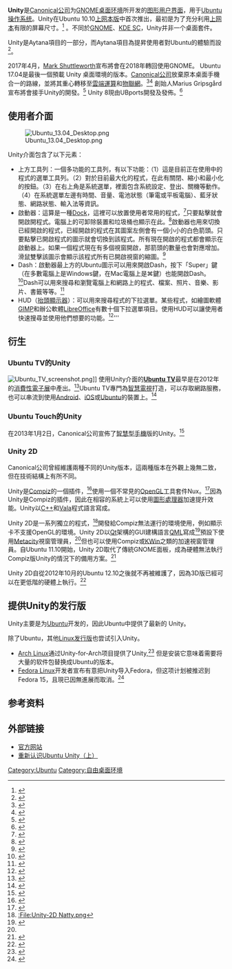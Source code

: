 {{Distinguish|Unity (遊戲引擎)}}{{Expand|time=2011-06-10}}
{{noteTA
|G1=IT
|G2=FL
}}
{{Infobox software
| name = Unity
| title = 
| logo = [[File:Unity_Logo.svg|100px]]
| screenshot = [[File:Dash_Ubuntu_12.10.png|250px]]
| caption = Unity 7，圖為Unity的Dash功能。
| collapsible = 
| author = 
| developers = [[Canonical|Canonical]], Ubuntu社團, [[Ayatana|Ayatana]]社團, Ubports
| released = {{start date and age|2010|06|09}}<ref>{{Cite web|url = https://launchpad.net/ubuntu/+source/unity/+publishinghistory|title = Publishing history of “unity” package in Ubuntu|accessdate = 9 December 2010|last = [[Canonical_Ltd|Canonical Ltd]]|authorlink = |date = December 2010|archive-date = 2020-04-22|archive-url = https://web.archive.org/web/20200422114752/https://launchpad.net/ubuntu/+source/unity/+publishinghistory|dead-url = no}}</ref>
| discontinued = 
| latest release version = 7.5
| latest release date = {{start date and age|2015|04|21}}<ref name="PublishingHistory"/>
| latest preview version = 8.16.1
| latest preview date = {{start date and age|2018|04|22}}<ref name="PublishingHistory">{{Cite web |url = http://repo.ubports.com/dists/bionic/main |accessdate = 2018-05-18 |last = Ubports |title = "由 UBports 開發，運行於 Ubuntu 18.04 Bionic 的 Unity 8 版本的 repo" |archive-date = 2021-06-20 |archive-url = https://web.archive.org/web/20210620042008/https://repo.ubports.com/dists/bionic/main/ }}</ref>
| frequently updated = yes
| programming language = [[Vala|Vala]], [[C++|C++]]<ref name="Bazaar">{{Cite web|url = http://bazaar.launchpad.net/~unity-team/unity/trunk/revision/573|title = ~unity-team/unity/trunk : 573|accessdate = 13 December 2010|last = Jagdish Patel|first = Neil|authorlink = |date = November 2010|archive-date = 2013-07-13|archive-url = https://www.webcitation.org/6I4OUdrjx?url=http://bazaar.launchpad.net/~unity-team/unity/trunk/revision/573|dead-url = no}}</ref>, [[QML|QML]]
| operating system = [[Linux|Linux]]
| platform = [[個人電腦|個人電腦]], [[小筆電|小筆電]], [[平板電腦|平板電腦]]
| language = 多語言
| status = Unity 7: 由 Canonical 繼續支援<br /> Unity 8: 現由 Ubports 開發 <ref name="Nestor07Apr17" /> <ref name = "NewUnity8Website">{{Cite web|url = http://unity8.io|title = "Unity8 - The convergent desktop environment"|accessdate = 18 May 2018|archive-date = 2022-05-05|archive-url = https://web.archive.org/web/20220505173919/https://unity8.io/}}</ref>
| genre = [[使用者介面|使用者介面]]
| license = [[GNU_GPL#GNU_GPLv3|GNU通用公眾授權條款 (GPLv3)]], [[GNU_LGPL|GNU較寬鬆公共許可證 (LGPLv3)]]
| repo = https://code.launchpad.net/unity <br /> http://repo.ubports.com/
| website = [https://unity8.io unity8.io]<br />[https://www.github.com/ubports/unity8 github.com/ubports/unity8]
}}
'''Unity'''是[[Canonical公司|Canonical公司]]为[[GNOME|GNOME]][[桌面环境|桌面环境]]所开发的[[图形用户界面|图形用户界面]]，用于[[Ubuntu|Ubuntu]][[操作系统|操作系统]]。Unity在Ubuntu 10.10[[Ubuntu_Netbook_Edition|上网本版]]中首次推出，最初是为了充分利用[[上网本|上网本]]有限的屏幕尺寸。<ref>{{cite web |last=Proffitt |first=Brian |title=Ubuntu Unity Interface Tailored for Netbook Screens |url=http://www.pcworld.com/article/196009/ubuntu_unity_interface_tailored_for_netbook_screens.html?tk=mod_rel |publisher=ITWorld |accessdate=28 October 2010 |date=2010-05-10 |archive-date=2010-10-31 |archive-url=https://web.archive.org/web/20101031211310/http://www.pcworld.com/article/196009/ubuntu_unity_interface_tailored_for_netbook_screens.html?tk=mod_rel |dead-url=no }}</ref> 。不同於[[GNOME|GNOME]]、[[KDE_Software_Compilation|KDE SC]]，Unity并非一个桌面套件。

Unity是Aytana項目的一部分，而Aytana項目為提昇使用者對Ubuntu的體驗而設<ref>{{Cite web |url=https://wiki.ubuntu.com/Ayatana |title=Ayatana - Ubuntu Wiki |accessdate=2012-10-11 |archive-date=2012-05-17 |archive-url=https://web.archive.org/web/20120517001045/https://wiki.ubuntu.com/Ayatana |dead-url=no }}</ref>。

2017年4月，[[Mark_Shuttleworth|Mark Shuttleworth]]宣布將會在2018年轉回使用GNOME。 Ubuntu 17.04是最後一個預載 Unity 桌面環境的版本。[[Canonical公司|Canonical公司]]放棄原本桌面手機合一的路線，並將其重心轉移至[[雲端運算|雲端運算]]和[[物聯網|物聯網]]。<ref name="discontinued">{{cite web|url=https://insights.ubuntu.com/2017/04/05/growing-ubuntu-for-cloud-and-iot-rather-than-phone-and-convergence/|title=Growing Ubuntu for cloud and IoT, rather than phone and convergence|date=5 April 2017|first=Mark|last=Shuttleworth|work=[[Canonical_Ltd.|Canonical Ltd.]]|access-date=5 April 2017|archive-date=2017-05-07|archive-url=https://web.archive.org/web/20170507225729/https://insights.ubuntu.com/2017/04/05/growing-ubuntu-for-cloud-and-iot-rather-than-phone-and-convergence|dead-url=yes}}</ref><ref>{{cite web | url=http://phoronix.com/scan.php?page=news_item&px=Ubuntu-Dropping-Unity | title=Ubuntu To Abandon Unity 8, Switch Back To GNOME | publisher=[[Phoronix|Phoronix.com]] | access-date=2017-04-06 | archive-date=2017-05-16 | archive-url=https://web.archive.org/web/20170516161705/http://www.phoronix.com/scan.php?page=news_item&px=Ubuntu-Dropping-Unity | dead-url=no }}</ref> {{tsl|fr|UBports|}}創始人Marius Gripsgård宣布將會接手Unity的開發。<ref name="Nestor07Apr17">{{cite web|url = http://news.softpedia.com/news/unity-8-now-has-a-new-home-over-at-ubports-development-will-start-very-soon-514663.shtml|title = Unity 8 Now Has a New Home Over at UBports, Development Will Start Very Soon|accessdate = 8 April 2017|last = Nestor|first = Marius|work = [[Softpedia|Softpedia]]|date = 7 April 2017|archive-date = 2020-06-20|archive-url = https://archive.today/20200620212522/https://news.softpedia.com/news/unity-8-now-has-a-new-home-over-at-ubports-development-will-start-very-soon-514663.shtml}}</ref> Unity 8現由UBports開發及發佈。<ref>{{Cite web|url=http://www.github.com/ubports/unity8|title=ubports/unity8|accessdate=2018-05-18|work=GitHub|language=en|archive-date=2022-02-18|archive-url=https://web.archive.org/web/20220218201058/https://github.com/ubports/unity8}}</ref>

==使用者介面==
[[File:Ubuntu_13.04_Desktop.png|thumb]]

Unity介面包含了以下元素：
*上方工具列：一個多功能的工具列，有以下功能：（1）這是目前正在使用中的程式的選單工具列。（2）對於目前最大化的程式，在此有關閉、縮小和最小化的按鈕。（3）在右上角是系統選單，裡面包含系統設定、登出、關機等動作。（4）在系統選單左邊有時間、音量、電池狀態（筆電或平板電腦）、藍牙狀態、網路狀態、輸入法等資訊。
*啟動器：這算是一種[[Dock|Dock]]，這裡可以放置使用者常用的程式，<ref>{{Cite web |url=https://help.ubuntu.com/12.04/ubuntu-help/shell-apps-favorites.html |title=改變要讓啟動器顯示什麼應用程式 |accessdate=2014-08-08 |work= |publisher=Ubuntu Documentation Team |date= |deadurl=yes |archiveurl=https://web.archive.org/web/20151215160213/https://help.ubuntu.com/12.04/ubuntu-help/shell-apps-favorites.html |archivedate=2015-12-15 }}</ref>只要點擊就會開啟開程式。電腦上的可卸除裝置和垃圾桶也顯示在此。<ref>{{Cite web |url=https://help.ubuntu.com/12.04/ubuntu-help/unity-launcher-intro.html |title=使用啟動器啟動應用程式 |accessdate=2014-08-08 |work= |publisher=Ubuntu Documentation Team |date= |deadurl=yes |archiveurl=https://web.archive.org/web/20130526143109/https://help.ubuntu.com/12.04/ubuntu-help/unity-launcher-intro.html |archivedate=2013-05-26 }}</ref>啟動器也用來切換已經開啟的程式，已經開啟的程式在其圖案左側會有一個小小的白色箭頭。只要點擊已開啟程式的圖示就會切換到該程式。所有現在開啟的程式都會顯示在啟動器上。如果一個程式現在有多個視窗開啟，那箭頭的數量也會對應增加。滑鼠雙擊該圖示會顯示該程式所有已開啟視窗的縮圖。<ref>{{Cite web |url=https://help.ubuntu.com/12.04/ubuntu-help/shell-windows-switching.html |title=在視窗間切換 |accessdate=2014-08-08 |work= |publisher=Ubuntu Documentation Team |date= |deadurl=yes |archiveurl=https://archive.is/20140811164743/https://help.ubuntu.com/12.04/ubuntu-help/shell-windows-switching.html |archivedate=2014-08-11 }}</ref>
*Dash：啟動器最上方的Ubuntu圖示可以用來開啟Dash，按下「Super」鍵（在多數電腦上是Windows鍵，在Mac電腦上是⌘鍵）也能開啟Dash。<ref>{{Cite web |url=https://help.ubuntu.com/14.04/ubuntu-help/windows-key.html |title=什麼是「Super」鍵？ |accessdate=2014-08-08 |work= |publisher=Ubuntu Documentation Team |date= |archive-url=https://web.archive.org/web/20140701041823/https://help.ubuntu.com/14.04/ubuntu-help/windows-key.html |archive-date=2014-07-01 |dead-url=yes }}</ref>Dash可以用來搜尋和瀏覽電腦上和網路上的程式、檔案、照片、音樂、影片、書籤等等。<ref>{{Cite web |url=https://help.ubuntu.com/12.04/ubuntu-help/unity-dash-intro.html |title=用 Dash 尋找程式、檔案、音樂以及更多東西 |accessdate=2014-08-08 |work= |publisher=Ubuntu Documentation Team |date= |deadurl=yes |archiveurl=https://web.archive.org/web/20130526115516/https://help.ubuntu.com/12.04/ubuntu-help/unity-dash-intro.html |archivedate=2013-05-26 }}</ref>
*HUD（[[抬頭顯示器|抬頭顯示器]]）：可以用來搜尋程式的下拉選單。某些程式，如繪圖軟體[[GIMP|GIMP]]和辦公軟體[[LibreOffice|LibreOffice]]有數十個下拉選單項目。使用HUD可以讓使用者快速搜尋並使用他們想要的功能。<ref>{{Cite web |url=https://help.ubuntu.com/12.04/ubuntu-help/unity-hud-intro.html |title=什麼是 HUD？ |accessdate=2014-08-08 |work= |publisher=Ubuntu Documentation Team |date= |deadurl=yes |archiveurl=https://web.archive.org/web/20151215160223/https://help.ubuntu.com/12.04/ubuntu-help/unity-hud-intro.html |archivedate=2015-12-15 }}</ref>'''

==衍生==

===Ubuntu TV的Unity===
[[File:Ubuntu_TV_screenshot.png|thumb]]]]
使用Unity介面的'''[[Ubuntu_TV|Ubuntu TV]]'''最早是在2012年的[[消費性電子展|消費性電子展]]中產出。<ref>{{cite web |url=http://news.techworld.com/operating-systems/3329027/ubuntu-tv-readies-for-battle-with-google-apple/ |title=Ubuntu TV readies for battle with Google and Apple |accessdate=11 February 2012 |archive-url=https://web.archive.org/web/20120501055634/http://news.techworld.com/operating-systems/3329027/ubuntu-tv-readies-for-battle-with-google-apple/ |archive-date=2012-05-01 |dead-url=yes }}</ref>Ubuntu TV專門為[[智慧電視|智慧電視]]打造，可以存取網路服務，也可以串流到使用[[Android|Android]]、[[iOS|iOS]]或[[Ubuntu|Ubuntu]]的裝置上。<ref>{{cite web |url=http://www.ubuntu.com/devices/tv/features-and-specs |title=Features and Specs |publisher=Canonical Ltd. |accessdate=21 August 2012 |deadurl=yes |archiveurl=https://web.archive.org/web/20120814160311/http://www.ubuntu.com/devices/tv/features-and-specs |archivedate=2012年8月14日 }}</ref>

===Ubuntu Touch的Unity===
{{main|Ubuntu Touch}}
在2013年1月2日，Canonical公司宣佈了[[智慧型手機|智慧型手機]]版的Unity。<ref>{{cite web |author=Vlad Savov |url=http://www.theverge.com/2013/1/2/3827922/ubuntu-phone-os-announcement |title=Ubuntu phone OS announced, first devices shipping in early 2014 |publisher=The Verge |date=2012-11-16 |accessdate=2013-01-02 |archive-date=2015-11-05 |archive-url=https://web.archive.org/web/20151105031323/http://www.theverge.com/2013/1/2/3827922/ubuntu-phone-os-announcement |dead-url=no }}</ref>

=== Unity 2D ===
Canonical公司曾經維護兩種不同的Unity版本，這兩種版本在外觀上幾無二致，但在技術結構上有所不同。

Unity是[[Compiz|Compiz]]的一個插件，<ref name="CompizPlugin">{{cite web |url=http://askubuntu.com/questions/13073/is-unity-just-a-plugin-of-compiz |date=2010-11-13 |author=fluteflute |title=Is unity just a plugin of compiz |quote=The version of Unity that will be released in 11.04 is definitely implemented as plugin(s) in Compiz. |accessdate=2014-08-08 |archive-date=2011-07-07 |archive-url=https://web.archive.org/web/20110707175308/http://askubuntu.com/questions/13073/is-unity-just-a-plugin-of-compiz |dead-url=no }}</ref>使用一個不常見的[[OpenGL|OpenGL]]工具套件Nux。<ref name=ars_technica_2013-10-17>{{cite web | url=http://arstechnica.com/information-technology/2013/10/ubuntu-13-10-review-the-linux-os-of-the-future-remains-a-year-away/ | title=Ubuntu 13.10 review: The Linux OS of the future remains a year away | website=Ars Technica | first=Ryan | last=Paul | date=17 October 2013 | accessdate=2 November 2013 | archive-date=2013-11-03 | archive-url=https://web.archive.org/web/20131103084435/http://arstechnica.com/information-technology/2013/10/ubuntu-13-10-review-the-linux-os-of-the-future-remains-a-year-away/ | dead-url=no }}</ref>因為Unity是Compiz的插件，因此在相容的系統上可以使用[[圖形處理器|圖形處理器]]加速提升效能。Unity以[[C++|C++]]和[[Vala|Vala]]程式語言寫成。

Unity 2D是一系列獨立的程式，<ref name="2D-Components">[[:File:Unity-2D_Natty.png|:File:Unity-2D Natty.png]]</ref>開發給Compiz無法運行的環境使用，例如顯示卡不支援OpenGL的環境。Unity 2D以[[Qt|Qt]]架構的GUI建構語言[[QML|QML]]寫成<ref name="2D-QML">{{cite web|url=http://developer.qt.nokia.com/forums/viewthread/3214/|title=Canonical building Unity 2D on QML and Qt | Qt DevNet forums | Qt Developer Network|accessdate=2014-08-08|archive-date=2011-03-14|archive-url=https://web.archive.org/web/20110314195132/http://developer.qt.nokia.com/forums/viewthread/3214/|dead-url=no}}</ref>預設下使用[[Metacity|Metacity]]視窗管理員，<ref name="2D-Components" />但也可以使用Compiz或[[KWin|KWin]]之類的加速視窗管理員。自Ubuntu 11.10開始，Unity 2D取代了傳統GNOME面板，成為硬體無法執行Compiz版Unity的情況下的備用方案。<ref name="OMG27May11">{{Cite news|url = http://www.omgubuntu.co.uk/2011/05/unity-2d-lands-in-oneiric-daily-build|title = Unity 2D lands in Oneiric daily build|accessdate = 27 May 2011|last = Sneddon|first = Joey|authorlink = |date = May 2011|work = OMG Ubuntu!|archive-date = 2018-07-12|archive-url = https://web.archive.org/web/20180712221240/https://www.omgubuntu.co.uk/2011/05/unity-2d-lands-in-oneiric-daily-build}}</ref>

Unity 2D自從2012年10月的Ubuntu 12.10之後就不再被維護了，因為3D版已經可以在更低階的硬體上執行。<ref name="omgubuntu1">{{cite web |url=http://www.omgubuntu.co.uk/2012/05/uds-q-summary-bye-bye-unity-2d-hello-gnome-shell-spin |title=UDS-Q Summary: Bye-Bye Unity 2D, Hello GNOME-Shell Spin |publisher=Omgubuntu.co.uk |date=2012-05-12 |accessdate=2012-07-07 |archive-date=2021-06-18 |archive-url=https://web.archive.org/web/20210618201440/https://www.omgubuntu.co.uk/2012/05/uds-q-summary-bye-bye-unity-2d-hello-gnome-shell-spin }}</ref>

== 提供Unity的发行版 ==
Unity主要是为[[Ubuntu|Ubuntu]]开发的，因此Ubuntu中提供了最新的 Unity。

除了Ubuntu，其他[[Linux发行版|Linux发行版]]也尝试引入Unity。
* [[Arch_Linux|Arch Linux]]通过Unity-for-Arch项目提供了Unity,<ref>{{cite web | url = https://wiki.archlinux.org/index.php/Unity_(%E7%AE%80%E4%BD%93%E4%B8%AD%E6%96%87) | publisher = Arch Linux Wiki | title = Unity | accessdate = 2016-12-17 | archive-date = 2019-12-20 | archive-url = https://web.archive.org/web/20191220040044/https://wiki.archlinux.org/index.php/Unity_(%E7%AE%80%E4%BD%93%E4%B8%AD%E6%96%87) }}</ref> 但是安装它意味着需要将大量的软件包替换成Ubuntu的版本。
* [[Fedora_Linux|Fedora Linux]]开发者宣布有意把Unity导入Fedora，但这项计划被推迟到 Fedora 15，且現已因無進展而取消。<ref name="fedora_unity">{{cite web | url=https://www.pcworld.com/businesscenter/article/220085/fedora_and_opensuse_linux_drop_unity_efforts.html | title=Fedora and openSUSE Linux drop Unity efforts | publisher=PC World | accessdate=2011-12-20 | author=Noyes, Katherine | archive-date=2012-01-18 | archive-url=https://web.archive.org/web/20120118173255/http://www.pcworld.com/businesscenter/article/220085/fedora_and_opensuse_linux_drop_unity_efforts.html }}</ref>

== 参考资料 ==
{{reflist}}

== 外部链接 ==
{{Commons category|Unity (desktop environment)}}
* [https://web.archive.org/web/20101030215711/http://unity.ubuntu.com/ 官方网站]
* [https://web.archive.org/web/20120415214053/http://imtx.me/archives/1710.html 重新认识Ubuntu Unity（上）]

{{Translation/Ref|en|Unity (user interface)}}

{{Ubuntu}}
{{X桌面环境与窗口管理器}}

[[Category:Ubuntu|Category:Ubuntu]]
[[Category:自由桌面环境|Category:自由桌面环境]]